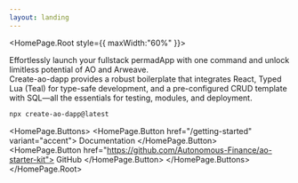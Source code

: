 ```yaml
---
layout: landing
---
```



<HomePage.Root style={{
  maxWidth:"60%"
}}>
  <div style={{
    fontSize: "1.75rem",
  }}>
  Effortlessly launch your fullstack permadApp with one command and unlock limitless potential of AO and Arweave.
  </div>
  <Hero />
<HomePage.Description>
  Create-ao-dapp provides a robust boilerplate that integrates React, Typed Lua
  (Teal) for type-safe development, and a pre-configured CRUD template with
  SQL—all the essentials for testing, modules, and deployment.
</HomePage.Description>

```bash [Get Started]
npx create-ao-dapp@latest
```

  <Downloads />

  <HomePage.Buttons>
  <HomePage.Button href="/getting-started" variant="accent">
    Documentation
  </HomePage.Button>
  <HomePage.Button href="https://github.com/Autonomous-Finance/ao-starter-kit">
    GitHub
  </HomePage.Button>
</HomePage.Buttons>
</HomePage.Root>
